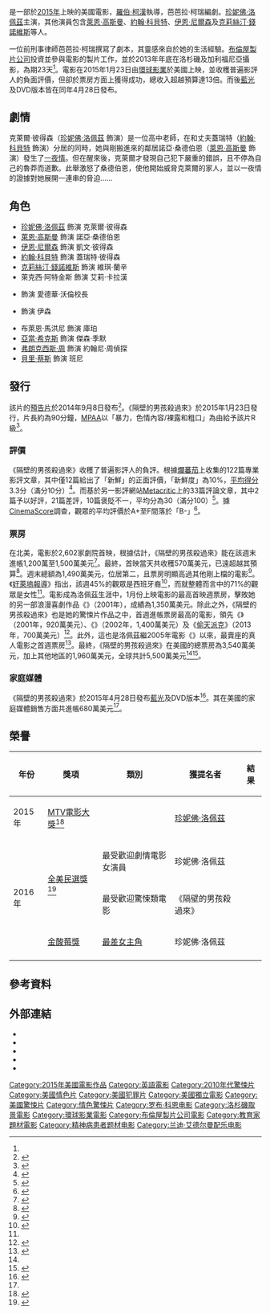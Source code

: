{{noteTA
|G1=Movie
|G2=Show
|T=zh-tw:隔壁的男孩殺過來; zh-hk:對面的男孩殺過來; zh-cn:隔壁的男孩;
|1=zh-tw:隔壁的男孩殺過來; zh-hk:對面的男孩殺過來; zh-cn:隔壁的男孩;
|2=zh-cn:珍妮弗·洛佩兹; zh-tw:珍妮佛·洛佩茲; zh-hk:珍妮花·露柏絲;
|3=zh-cn:瑞安·古兹曼; zh-tw:萊恩·高斯曼;
}}
{{Infobox film
| name = 隔壁的男孩殺過來
| original_name = {{lang|en|''The Boy Next Door''}}
| image = The Boy Next Door Poster.jpg
| alt =
| caption = 電影海報
| director = [[羅伯·柯漢|羅伯·柯漢]]
| producer = {{plain list|
* {{link-en|傑森·布隆|Jason Blum}}
* 約翰·雅各布斯
* 伊萊恩·戈德史密斯-托馬斯
* {{link-en|班尼·梅帝納|Benny Medina}}
* [[珍妮佛·洛佩茲|珍妮佛·洛佩茲]]
}}
| writer = 芭芭拉·柯瑞
| starring = {{plain list|
* 珍妮佛·洛佩茲
* [[瑞安·古茲曼|萊恩·高斯曼]]
* [[約翰·科貝特|約翰·科貝特]]
* [[伊恩·尼爾森|伊恩·尼爾森]]
* [[克莉絲汀·錢諾維斯|克莉絲汀·錢諾維斯]]
}}
| music = {{plain list|
* {{link-en|藍迪·艾德曼|Randy Edelman}}
* {{link-en|內森·包爾|Nathan Barr}}
}}
| cinematography = 戴夫·麥克法蘭
| editing = 米歇爾·阿勒
| production companies = {{plain list|
* [[布倫屋製片公司|布倫屋製片公司]]
* Smart Entertainment
* {{link-en|Nuyorican Productions|Nuyorican Productions}}
}}
| distributor = [[環球影業|環球影業]]
| released = {{Film date|2015|01|23|美國}}
| runtime = 90分鐘<!--Theatrical (uncut) runtime: 90:36--><ref name="BBFC">{{cite web | url=http://www.bbfc.co.uk/releases/boy-next-door-film | title=''THE BOY NEXT DOOR'' (18) | work=[[British_Board_of_Film_Classification|British Board of Film Classification]] | date=2015-02-09 | accessdate=2015-02-09 | archive-date=2016-12-30 | archive-url=https://web.archive.org/web/20161230075508/http://www.bbfc.co.uk/releases/boy-next-door-film | dead-url=no }}</ref>
| country = {{USA}}
| language = 英語
| budget = 400萬美元<ref name="NY Daily News">{{cite news |last1=Gostin |first1=Nicki |title=Jennifer Lopez: There's 'no shame' in playing the older woman in 'The Boy Next Door' |url=http://www.nydailynews.com/entertainment/movies/jennifer-lopez-plays-older-woman-boy-door-article-1.2080336 |website=NY Daily News |publisher={{link-en|莫蒂默·札克曼|Mortimer Zuckerman|Mortimer Zuckerman}} |accessdate=2015-01-17 |date=2015-01-17 |archive-date=2018-01-31 |archive-url=https://web.archive.org/web/20180131200656/http://www.nydailynews.com/entertainment/movies/jennifer-lopez-plays-older-woman-boy-door-article-1.2080336 |dead-url=no }}</ref><ref name="Box Office Mojo" />
| gross = 6,180萬美元<ref name="The Numbers">{{cite web|title=The Boy Next Door (2014)|url=http://www.the-numbers.com/movie/Boy-Next-Door-The#tab=summary|website=[[The_Numbers_(網站)|The Numbers]]|publisher=Nash Information Services|accessdate=2015-08-24|archive-date=2015-12-30|archive-url=https://web.archive.org/web/20151230141200/http://www.the-numbers.com/movie/Boy-Next-Door-The#tab=summary|dead-url=no}}</ref><ref name="Box Office Mojo" />
| cn_name = 隔壁的男孩
| hk_name = 對面的男孩殺過來
| tw_name = 隔壁的男孩殺過來
}}

{{作品名稱|name=''The Boy Next Door''|hk=對面的男孩殺過來|tw=隔壁的男孩殺過來|cn=隔壁的男孩}}是一部於[[2015年電影|2015年]]上映的美國{{link-en|情色驚悚|Erotic thriller}}電影，[[羅伯·柯漢|羅伯·柯漢]]執導，芭芭拉·柯瑞編劇。[[珍妮佛·洛佩茲|珍妮佛·洛佩茲]]主演，其他演員包含[[瑞安·古茲曼|萊恩·高斯曼]]、[[約翰·科貝特|約翰·科貝特]]、[[伊恩·尼爾森|伊恩·尼爾森]]及[[克莉絲汀·錢諾維斯|克莉絲汀·錢諾維斯]]等人。

一位前刑事律師芭芭拉·柯瑞撰寫了劇本，其靈感來自於她的生活經驗。[[布倫屋製片公司|布倫屋製片公司]]投資並參與電影的製片工作，並於2013年年底在洛杉磯及加利福尼亞攝影，為期23天<ref name="NY Daily News" />。電影在2015年1月23日由[[環球影業|環球影業]]於美國上映，並收穫普遍影評人的負面評價，但卻於票房方面上獲得成功，總收入超越預算達13倍。而後[[藍光光碟|藍光]]及DVD版本皆在同年4月28日發布。

== 劇情 ==
克萊爾·彼得森（[[珍妮佛·洛佩茲|珍妮佛·洛佩茲]] 飾演）是一位高中老師，在和丈夫蓋瑞特（[[約翰·科貝特|約翰·科貝特]] 飾演）分居的同時，她與剛搬進來的鄰居諾亞·桑德伯恩（[[瑞安·古茲曼|萊恩·高斯曼]] 飾演）發生了[[一夜情|一夜情]]。但在醒來後，克萊爾才發現自己犯下嚴重的錯誤，且不停為自己的魯莽而道歉。此舉激怒了桑德伯恩，使他開始威脅克萊爾的家人，並以一夜情的證據對她展開一連串的脅迫……

== 角色 ==
{{div col|2}}
* [[珍妮佛·洛佩茲|珍妮佛·洛佩茲]] 飾演 克萊爾·彼得森
* [[瑞安·古茲曼|萊恩·高斯曼]] 飾演 諾亞·桑德伯恩
* [[伊恩·尼爾森|伊恩·尼爾森]] 飾演 凱文·彼得森
* [[約翰·科貝特|約翰·科貝特]] 飾演 蓋瑞特·彼得森
* [[克莉絲汀·錢諾維斯|克莉絲汀·錢諾維斯]] 飾演 維琪·蘭辛
* 萊克西·阿特金斯 飾演 艾莉·卡拉漢
* {{link-en|希爾·哈珀|Hill Harper}} 飾演 愛德華·沃倫校長
* {{link-en|特拉維斯·休特|Travis Schuldt}} 飾演 伊森
* 布萊恩·馬洪尼 飾演 庫珀
* [[亞當·希克斯|亞當·希克斯]] 飾演 傑森·季默
* [[弗朗克西斯·周|弗朗克西斯·周]] 飾演 約翰尼·周偵探
* [[貝里·蔡斯|貝里·蔡斯]] 飾演 班尼
{{div col end}}

== 發行 ==
該片的[[預告片|預告片]]於2014年9月8日發布<ref>{{cite web|title=The Trailer for Thriller The Boy Next Door, Starring Jennifer Lopez|url=http://www.comingsoon.net/movies/trailers/122732-the-trailer-for-thriller-the-boy-next-door-starring-jennifer-lopez|website=''Comingsoon.net''|publisher={{link-en|CraveOnline|CraveOnline}}|accessdate=2015-01-25|date=2014-09-08}}</ref>。《隔壁的男孩殺過來》於2015年1月23日發行，片長約為90分鐘，[[美國電影協會|MPAA]]以「暴力，色情內容/裸露和粗口」為由給予該片R級<ref>{{cite news|last1=Linden|first1=Sheri|title=Review: 'Boy Next Door' way too predictable|url=http://www.santacruzsentinel.com/general-news/20150122/review-boy-next-door-way-too-predictable|accessdate=2015-01-22|work={{link-en|聖塔克魯茲哨兵報|Santa Cruz Sentinel|Santa Cruz Sentinel}}|publisher={{link-en|傳媒新聞集團|MediaNews Group|MediaNews Group}}|date=2015-01-21}}</ref>。

=== 評價 ===
《隔壁的男孩殺過來》收穫了普遍影評人的負評。根據[[爛蕃茄|爛蕃茄]]上收集的122篇專業影評文章，其中僅12篇給出了「新鮮」的正面評價，「新鮮度」為10%，[[加權平均數|平均得分]]3.3分（滿分10分）<ref>{{cite web | url=http://www.rottentomatoes.com/m/the_boy_next_door_2015/ | title=''The Boy Next Door'' | work=[[Rotten_Tomatoes|Rotten Tomatoes]] | publisher={{link-en|Flixster|Flixster}} | accessdate=2015-06-08 | archive-date=2017-12-14 | archive-url=https://web.archive.org/web/20171214003135/https://www.rottentomatoes.com/m/the_boy_next_door_2015/ | dead-url=no }}</ref>。而基於另一影評網站[[Metacritic|Metacritic]]上的33篇評論文章，其中2篇予以好評，21篇差評，10篇褒貶不一，平均分為30（滿分100）<ref>{{cite web | url=http://www.metacritic.com/movie/the-boy-next-door | title=''The Boy Next Door'' | work=[[Metacritic|Metacritic]] | publisher= [[CBS_Interactive|CBS Interactive]] | accessdate=2015-03-01}}</ref>。據[[CinemaScore|CinemaScore]]調查，觀眾的平均評價於A+至F間落於「B-」<ref>{{cite web |url=http://www.cinemascore.com/ |title=CinemaScore |publisher=CinemaScore |accessdate=2015-07-15 |archive-date=2015-01-19 |archive-url=https://web.archive.org/web/20150119025202/http://www.cinemascore.com/ |dead-url=no }}</ref>。

=== 票房 ===
在北美，電影於2,602家劇院首映，根據估計，《隔壁的男孩殺過來》能在該週末進帳1,200萬至1,500萬美元<ref name="Variety 2">{{cite web|last1= McNary|first1=Dave|title=Box Office: Jennifer Lopez Thriller 'The Boy Next Door' Opens with $500,000 Thursday|url=http://variety.com/2015/film/news/box-office-jennifer-lopez-thriller-the-boy-next-door-opens-with-500000-thursday-1201412939/|website=[[Variety_(magazine)|Variety]]|publisher={{link-en|Penske Media Corporation|Penske Media Corporation}}|accessdate=2015-01-24|date=2015-01-23}}</ref>。最終，首映當天共收穫570萬美元，已遠超越其預算<ref name="Opening Day">{{cite web|last1=Mendelson|first1=Scott|title=Friday Box Office: Johnny Depp's 'Mortdecai' Flops, Jennifer Lopez's 'Boy Next Door' Scores|url=http://www.forbes.com/sites/scottmendelson/2015/01/24/friday-box-office-johnny-depps-mortdecai-flops-jennifer-lopezs-boy-next-door-scores/|website=Forbes|publisher=Forbes, Inc.|accessdate=2015-01-24|date=2015-01-24}}</ref>。週末總額為1,490萬美元，位居第二，且票房明顯高過其他剛上檔的電影<ref>{{cite news|last1=J. Lang|first1=Derrik|title='American Sniper' stays atop box office over 'Boy Next Door'|url=http://www.startribune.com/entertainment/289719701.html|accessdate=2015-01-25|work={{link-en|明星論壇報|Star Tribune|Star Tribune}}|publisher=The Star Tribune Company|date=2015-01-25}}</ref>。《[[好萊塢報導|好萊塢報導]]》指出，該週45%的觀眾是西班牙裔<ref>{{cite web|last1=McClintock|first1=Pamela|title=Box Office: 'American Sniper' Hits Stunning $200M; Johnny Depp Fizzles|url=http://www.hollywoodreporter.com/news/box-office-american-sniper-hits-765695|website=The Hollywood Reporter|publisher=[[Prometheus_Global_Media|Prometheus Global Media]]|accessdate=2015-01-25|date=2015-01-25}}</ref>，而就整體而言中的71%的觀眾是女性<ref name="Deadline 2" />。電影成為洛佩茲生涯中，1月份上映電影的最高首映週票房，擊敗她的另一部浪漫喜劇作品《{{link-en|愛上新郎|The Wedding Planner}}》（2001年），成績為1,350萬美元。除此之外，《隔壁的男孩殺過來》也是她的驚悚片作品之中，首週進帳票房最高的電影，領先《{{link-en|超感應頻率|Angel Eyes (film)}}》（2001年，920萬美元）、《{{link-en|追情殺手|Enough (film)}}》（2002年，1,400萬美元）及《[[偷天派克|偷天派克]]》（2013年，700萬美元）<ref name="Deadline 2">{{cite web|last1=D'Alessandro|first1=Anthony|title='American Sniper' Shoots Past $200M, 'Mortdecai' Nosedives At $4.1M – Sunday Final|url=http://deadline.com/2015/01/american-sniper-to-take-out-new-films-by-jennifer-lopez-johnny-depp-george-lucas-box-office-preview-1201354871/|website=''[[Deadline.com|Deadline.com]]''|publisher={{link-en|Penske Media Corporation|Penske Media Corporation}}|accessdate=2015-01-25|date=2015-01-25}}</ref>。此外，這也是洛佩茲繼2005年電影《{{link-en|野獸婆婆|Monster-in-Law}}》以來，最賣座的真人電影之首週票房<ref>{{cite web|last1=Mendelson|first1=Scott|title=Friday Box Office: Johnny Depp's 'Mortdecai' Flops, Jennifer Lopez's 'Boy Next Door' Scores|url=http://www.forbes.com/sites/scottmendelson/2015/01/24/friday-box-office-johnny-depps-mortdecai-flops-jennifer-lopezs-boy-next-door-scores/|website=Forbes|publisher=Forbes, Inc.|accessdate=2015-01-26|date=2015-01-24}}</ref>。最終，《隔壁的男孩殺過來》在美國的總票房為3,540萬美元，加上其他地區的1,960萬美元，全球共計5,500萬美元<ref name="The Numbers" /><ref name="Box Office Mojo">{{cite web|title=The Boy Next Door (2015)|url=http://boxofficemojo.com/movies/?id=boynextdoor.htm|website=[[Box_Office_Mojo|Box Office Mojo]]|publisher=[[Amazon.com|Amazon.com]]|accessdate=2015-05-10|archive-date=2015-01-24|archive-url=https://web.archive.org/web/20150124083314/http://www.boxofficemojo.com/movies/?id=boynextdoor.htm|dead-url=no}}</ref>。

=== 家庭媒體 ===

《隔壁的男孩殺過來》於2015年4月28日發布[[藍光光碟|藍光]]及DVD版本<ref>{{cite web|title=The Boy Next Door (2015)|url=http://www.dvdsreleasedates.com/movies/7166/the-boy-next-door|website=DVDs Release Dates|accessdate=2016-01-04|language=en-US}}</ref>。其在美國的家庭媒體銷售方面共進帳680萬美元<ref name="The Numbers" />。

== 榮譽 ==
{| class="wikitable"
|-
! 年份
! 獎項
! 類別
! 獲提名者
! 結果
|-
| rowspan="1"| 2015年
| [[2015年MTV電影大獎|MTV電影大獎]]<ref>{{cite web|last1=Wickman|first1=Kase|title=Here Are Your 2015 MTV Movie Awards Nominees|url=http://www.mtv.com/news/2095540/mtv-movie-awards-nominations-2015/|website={{link-en|MTV News|MTV News}}|publisher=[[Viacom|Viacom]]|accessdate=2015-03-05|date=2015-03-04|archive-date=2015-04-12|archive-url=https://web.archive.org/web/20150412072632/http://www.mtv.com/news/2095540/mtv-movie-awards-nominations-2015/|dead-url=no}}</ref>
| {{link-en|MTV電影大獎最佳驚悚表演|MTV Movie Award for Best Scared-As-Shit Performance|最佳驚悚表演}}
| rowspan="1"| [[珍妮佛·洛佩茲|珍妮佛·洛佩茲]]
| {{won}}
|-
| rowspan="3"| 2016年
| rowspan="2"| [[全美民選獎|全美民選獎]]<ref>{{cite web|last1=Moraski|first1=Lauren|title=People's Choice Awards 2016 nominees are out|url=http://www.cbsnews.com/news/peoples-choice-awards-2016-nominees-are-out/|website=[[CBS_News|CBS News]]|publisher=[[CBS_Interactive|CBS Interactive]], Inc.|accessdate=2015-11-04|date=2015-11-03}}</ref>
| 最受歡迎劇情電影女演員
| 珍妮佛·洛佩茲
| {{nom}}
|-
| 最受歡迎驚悚類電影
| 《隔壁的男孩殺過來》
| {{nom}}
|-
| [[第36屆金酸莓獎|金酸莓獎]]
| [[金酸莓獎最差女主角獎|最差女主角]]
| 珍妮佛·洛佩茲
| {{nom}}
|-
|}

== 參考資料 ==
{{Reflist|30em}}

== 外部連結 ==
* {{official website|http://www.theboynextdoorfilm.com/#all}}
* {{IMDb title|3181822|The Boy Next Door}}
* {{mojo title|boynextdoor|The Boy Next Door}}
* {{rotten-tomatoes|the_boy_next_door_2015|The Boy Next Door}}
* {{metacritic film|the-boy-next-door|The Boy Next Door}}

{{Rob Cohen}}
{{DEFAULTSORT:Boy Next Door, The (film)}}
[[Category:2015年美國電影作品|Category:2015年美國電影作品]]
[[Category:英語電影|Category:英語電影]]
[[Category:2010年代驚悚片|Category:2010年代驚悚片]]
[[Category:美國情色片|Category:美國情色片]]
[[Category:美國犯罪片|Category:美國犯罪片]]
[[Category:美國獨立電影|Category:美國獨立電影]]
[[Category:美國驚悚片|Category:美國驚悚片]]
[[Category:情色驚悚片|Category:情色驚悚片]]
[[Category:罗布·科恩电影|Category:罗布·科恩电影]]
[[Category:洛杉磯取景電影|Category:洛杉磯取景電影]]
[[Category:環球影業電影|Category:環球影業電影]]
[[Category:布倫屋製片公司電影|Category:布倫屋製片公司電影]]
[[Category:教育家題材電影|Category:教育家題材電影]]
[[Category:精神病患者题材电影|Category:精神病患者题材电影]]
[[Category:兰迪·艾德尔曼配乐电影|Category:兰迪·艾德尔曼配乐电影]]